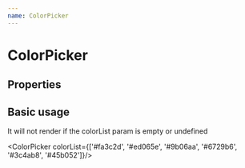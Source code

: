 ```yaml
---
name: ColorPicker
---
```



# ColorPicker

## Properties

<Props of={ColorPicker}/>

## Basic usage

It will not render if the colorList param is empty or undefined
<Playground>
  <ColorPicker/>

  <ColorPicker colorList={[]}/>

  <ColorPicker colorList={['#fa3c2d', '#ed065e', '#9b06aa', '#6729b6', '#3c4ab8', '#45b052']}/>
</Playground>